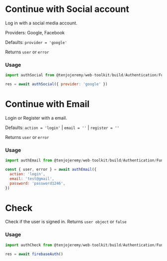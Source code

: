 
<Meta title='Auth|Firebase' />

# Continue with Social account

Log in with a social media account.

Providers: Google, Facebook

Defaults: `provider = 'google'`

Returns `user` or `error`

### Usage

```js
import authSocial from @tenjojeremy/web-toolkit/build/Authentication/Functions/Firebase/auth.social
```

```js
res = await authSocial({ provider: 'google' })
```

# Continue with Email

Login or Register with a email.

Defaults: `action = 'login'` | `email = ''` | `register = ''`

Returns `user` or `error`

### Usage

```js
import authEmail from @tenjojeremy/web-toolkit/build/Authentication/Functions/Firebase/auth.email
```

```js
const { user, error } = await authEmail({
  action: 'login',
  email: 'test@gmail',
  password: 'password1246',
})
```

# Check

Check if the user is signed in. Returns `user object` or `false`

### Usage

```js
import authCheck from @tenjojeremy/web-toolkit/build/Authentication/Functions/Firebase/auth.check
```

```js
res = await firebaseAuth()
```
